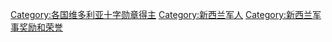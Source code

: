 [[Category:各国维多利亚十字勋章得主|Category:各国维多利亚十字勋章得主]]
[[Category:新西兰军人|Category:新西兰军人]]
[[Category:新西兰军事奖励和荣誉|Category:新西兰军事奖励和荣誉]]